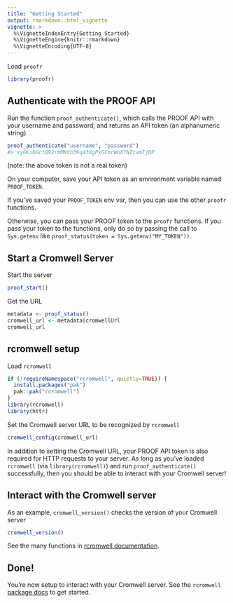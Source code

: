 ```yaml
---
title: "Getting Started"
output: rmarkdown::html_vignette
vignette: >
  %\VignetteIndexEntry{Getting Started}
  %\VignetteEngine{knitr::rmarkdown}
  %\VignetteEncoding{UTF-8}
---
```




Load `proofr`


```r
library(proofr)
```

## Authenticate with the PROOF API

Run the function `proof_authenticate()`, which calls the PROOF API with your username and password, and returns an API token (an alphanumeric string).


```r
proof_authenticate("username", "password")
#> xyGKibGctQ92rmMKKb39q43XgPxGCmrWoX7NZtamTjDP
```

(note: the above token is not a real token)

On your computer, save your API token as an environment variable named `PROOF_TOKEN`.

If you've saved your `PROOF_TOKEN` env var, then you can use the other `proofr` functions.

Otherwise, you can pass your PROOF token to the `proofr` functions. If you pass your token to the functions, only do so by passing the call to `Sys.getenv` like `proof_status(token = Sys.getenv("MY_TOKEN"))`.


## Start a Cromwell Server

Start the server


```r
proof_start()
```

Get the URL


```r
metadata <- proof_status()
cromwell_url <- metadata$cromwellUrl
cromwell_url
```

## rcromwell setup

Load  `rcromwell`


```r
if (!requireNamespace("rcromwell", quietly=TRUE)) {
  install.packages("pak")
  pak::pak("rcromwell")
}
library(rcromwell)
library(httr)
```

Set the Cromwell server URL to be recognized by `rcromwell`


```r
cromwell_config(cromwell_url)
```

In addition to setting the Cromwell URL, your PROOF API token is also required for HTTP requests to your server. As long as you've loaded `rcromwell` (via `library(rcromwell)`) and run `proof_authenticate()` successfully, then you should be able to interact with your Cromwell server!

## Interact with the Cromwell server

As an example, `cromwell_version()` checks the version of your Cromwell server


```r
cromwell_version()
```

See the many functions in [rcromwell documentation](https://getwilds.org/rcromwell/reference/).

## Done!

You're now setup to interact with your Cromwell server. See the `rcromwell` [package docs](https://getwilds.org/rcromwell/) to get started.
